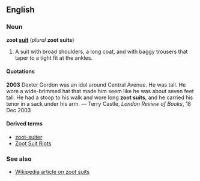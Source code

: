 ==English==
===Noun===
'''zoot [[suit]]''' (''plural'' '''zoot suits''') <!-- note: zoot is not a word on its own -->

#A suit with broad shoulders, a long coat, and with baggy trousers that taper to a tight fit at the ankles.

====Quotations====
'''2003''' Dexter Gordon was an idol around Central Avenue. He was tall. He wore a wide-brimmed hat that made him seem like he was about seven feet tall. He had a stoop to his walk and wore long '''zoot suits''', and he carried his tenor in a sack under his arm. &mdash; Terry Castle, ''London Review of Books'', 18 Dec 2003 

====Derived terms====
*[[zoot-suiter]]
*[[w:Zoot Suit Riots|Zoot Suit Riots]]

===See also===
*[[w:Zoot suit|Wikipedia article on zoot suits]]
